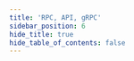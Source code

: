 ```yaml
---
title: 'RPC, API, gRPC'
sidebar_position: 6
hide_title: true
hide_table_of_contents: false
---
```



<PageTitle
  iconUrl="img/pylons-icon.svg"
  title="Pylons Public Endpoints"
  chainId="pylons-mainnet-1"
  version="v1.1.4"
/>

<Endpoints
  api="https://pylons-api.noders.services"
  rpc="https://pylons-rpc.noders.services"
  grpc="https://pylons-grpc.noders.services:443"
  jsonRpc=""
/>
